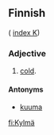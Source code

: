 ==Finnish==
( [[Wiktionary:Finnish_index_k|index K]])

===Adjective===

# [[cold]].

====Antonyms====

*[[kuuma]]

[[fi:Kylmä]]